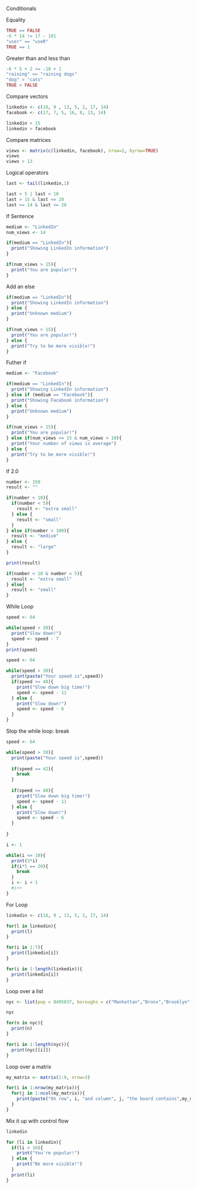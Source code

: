 Conditionals

Equality

```{r}
TRUE == FALSE
-6 * 14 != 17 - 101
"user" == "useR"
TRUE == 1

```
Greater than and less than

```{r}
-6 * 5 + 2 >= -10 + 1
"raining" <= "raining dogs"
"dog" > "cats"
TRUE > FALSE

```
Compare vectors

```{r}
linkedin <- c(16, 9 , 13, 5, 2, 17, 14)
facebook <- c(17, 7, 5, 16, 8, 13, 14)

linkedin > 15
linkedin > facebook
```
Compare matrices

```{r}
views <- matrix(c(linkedin, facebook), nrow=2, byrow=TRUE)
views
views > 13
```
Logical operators

```{r}
last <- tail(linkedin,1)

last > 5 | last < 10
last > 15 & last <= 20
last >= 14 & last <= 20
```
If Sentence

```{r}
medium <- "LinkedIn"
num_views <- 14

if(medium == "LinkedIn"){
  print("Showing LinkedIn information")
}

if(num_views > 15){
  print("You are popular!")
}

```
Add an else

```{r}
if(medium == "LinkedIn"){
  print("Showing LinkedIn information")
} else {
  print("Unknown medium")
}

if(num_views > 15){
  print("You are popular!")
} else {
  print("Try to be more visible!")
}
```
Futher if

```{r}
medium <- "Facebook"

if(medium == "LinkedIn"){
  print("Showing LinkedIn information")
} else if (medium == "Facebook"){
  print("Showing Facebook information")
} else {
  print("Unknown medium")
}

if(num_views > 15){
  print("You are popular!")
} else if(num_views <= 15 & num_views > 10){
  print("Your number of views is average")
} else {
  print("Try to be more visible!")
}

```
If 2.0

```{r}
number <- 150
result <- ""

if(number < 10){
  if(number < 5){
    result <- "extra small"
  } else {
    result <- "small"
  }
} else if(number < 100){
  result <- "medium"
} else {
  result <- "large"
}

print(result)

if(number < 10 & number < 5){
  result <- "extra small"
} else{
  result <- "small"
}

```
While Loop

```{r}
speed <- 64

while(speed > 30){
  print("Slow down!")
  speed <- speed - 7
}
print(speed)

```
```{r}
speed <- 64

while(speed > 30){
  print(paste("Your speed is",speed))
  if(speed >= 48){
    print("Slow down big time!")
    speed <- speed - 11
  } else {
    print("Slow down!")
    speed <- speed - 6
  }
}
```
Stop the while loop: break

```{r}
speed <- 64

while(speed > 30){
  print(paste("Your speed is",speed))
  
  if(speed == 42){
    break
  }
  
  if(speed >= 48){
    print("Slow down big time!")
    speed <- speed - 11
  } else {
    print("Slow down!")
    speed <- speed - 6
  }
  
}
```
```{r}
i <- 1

while(i <= 10){
  print(3*i)
  if(i*5 == 20){
    break
  }
  i <- i + 1
  #i++
}
```
For Loop

```{r}
linkedin <- c(16, 9 , 13, 5, 2, 17, 14)

for(l in linkedin){
  print(l)
}

for(i in 1:7){
  print(linkedin[i])
}

for(i in 1:length(linkedin)){
  print(linkedin[i])
}

```
Loop over a list

```{r}
nyc <- list(pop = 8405837, boroughs = c("Manhattan","Bronx","Brooklyn","Queens","Staten Island"), capital=FALSE)

nyc

for(n in nyc){
  print(n)
}

for(i in 1:length(nyc)){
  print(nyc[[i]])
}


```
Loop over a matrix

```{r}
my_matrix <- matrix(1:9, nrow=3)

for(i in 1:nrow(my_matrix)){
  for(j in 1:ncol(my_matrix)){
    print(paste("On row", i, "and column", j, "the board contains",my_matrix[i,j]))
  }
}

```
Mix it up with control flow

```{r}
linkedin

for (li in linkedin){
  if(li > 10){
    print("You're popular!")
  } else {
    print("Be more visible!")
  }
  print(li)
}
```

